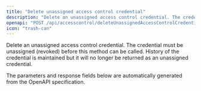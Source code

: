 ```yaml
---
title: "Delete unassigned access control credential"
description: "Delete an unassigned access control credential. The credential must be unassigned (revoked) before this method can be called. History of the credential is ma..."
openapi: "POST /api/accesscontrol/deleteUnassignedAccessControlCredential"
icon: "trash-can"
---
```


Delete an unassigned access control credential. The credential must be unassigned (revoked) before this method can be called. History of the credential is maintained but it will no longer be returned as an unassigned credential.

<Note>
The parameters and response fields below are automatically generated from the OpenAPI specification.
</Note>
